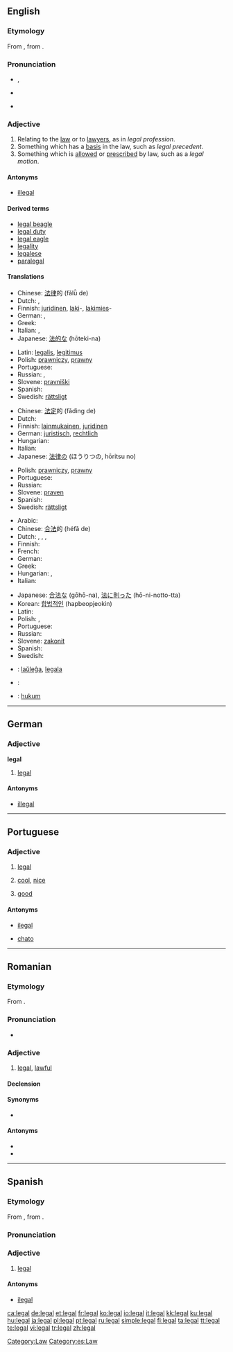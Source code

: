 ==English==

{{rank|winter|expect|nation|964|legal|spread|enter|consider}}

===Etymology===
From {{etyl|la}} {{term|legalis|lang=la}}, from {{term|lex||law|lang=la}}.
{{rfe|provide glosses}}

===Pronunciation===
* {{a|RP}} {{IPA|/liː.ɡəl/}}, {{SAMPA|/li:g.@l/}}
*: {{rhymes|iːɡəl}}
* {{a|US}} {{IPA|/ligəl/}}
* {{audio|en-us-legal.ogg|Audio (US)}}

===Adjective===
{{en-adj}}

# Relating to the [[law]] or to [[lawyer]]s, as in ''legal profession''.
# Something which has a [[basis]] in the law, such as ''legal precedent''.
# Something which is [[allow]]ed or [[prescribe]]d by law, such as a ''legal motion''.

====Antonyms====
* {{sense|allowed}} [[illegal]]

====Derived terms====
* [[legal beagle]]
* [[legal duty]]
* [[legal eagle]]
* [[legality]]
* [[legalese]]
* [[paralegal]]

====Translations====
{{trans-top|relating to the law or to lawyers}}
* Chinese: [[法律]]的 (fǎlǜ de)
* Dutch: {{t|nl|juridisch}}, {{t+|nl|recht|alt=rechts-}}
* Finnish: [[juridinen]], [[laki]]-, [[lakimies]]-
* German: {{t+|de|juristisch}}, {{t-|de|rechtlich}}
* Greek: {{t+|el|νομικός|sc=Grek}}
* Italian: {{t+|it|legale}}, {{t+|it|giuridico}}
* Japanese: [[法的な]] (hōteki-na)
{{trans-mid}}
* Latin: [[legalis]], [[legitimus]]
* Polish: [[prawniczy]], [[prawny]]
* Portuguese: {{t+|pt|legal}}
* Russian: {{t|ru|юридический|tr=juridíčeskij|sc=Cyrl}}, {{t|ru|правовой|tr=pravovój|sc=Cyrl}}
* Slovene: [[pravniški]]
* Spanish: {{t-|es|legal}}
* Swedish: [[rättsligt]]
{{trans-bottom}}

{{trans-top|something which has a basis in the law}}
* Chinese: [[法定]]的 (fǎdìng de)
* Dutch: {{t|nl|juridisch}}
* Finnish: [[lainmukainen]], [[juridinen]]
* German: [[juristisch]], [[rechtlich]]
* Hungarian: {{t|hu|törvényes}}
* Italian: {{t+|it|legale}}
* Japanese: [[法律]]の (ほうりつの, hōritsu no)
{{trans-mid}}
* Polish: [[prawniczy]], [[prawny]]
* Portuguese: {{t+|pt|legal}}
* Russian: {{t|ru|правомерный|tr=pravomérnyj|sc=Cyrl}}
* Slovene: [[praven]]
* Spanish: {{t-|es|legal}}
* Swedish: [[rättsligt]]
{{trans-bottom}}

{{trans-top|something which is allowed or prescribed by law}}
* Arabic: {{Arab|[[قانوني]]}} {{IPAchar|(qanūniy)}}
* Chinese: [[合法]]的 (héfǎ de)
* Dutch: {{t+|nl|wettelijk}}, {{t-|nl|legaal}}, {{t|nl|wettig}}, {{t|nl|legitiem}}
* Finnish: {{t+|fi|laillinen}}
* French: {{t+|fr|légal}}
* German: {{t+|de|legal}}
* Greek: {{t+|el|νόμιμος|sc=Grek}}
* Hungarian: {{t+|hu|jogi}}, {{t|hu|törvényes}}
* Italian: {{t+|it|legale}}
{{trans-mid}}
* Japanese: [[合法な]] (gōhō-na), [[法]][[に]][[則る|則っ]][[た]] (hō-ni-notto-tta)
* Korean: [[합법적인]] (hapbeopjeokin)
* Latin: {{t+|la|legitimus}}
* Polish: {{t+|pl|legalny}}, {{t+|pl|prawny}}
* Portuguese: {{t+|pt|legal}}
* Russian: {{t|ru|законный|tr=zakónnyj|sc=Cyrl}}
* Slovene: [[zakonit]]
* Spanish: {{t-|es|legal}}
* Swedish: {{t|sv|laglig}}
{{trans-bottom}}

{{checktrans-top}}
* {{ttbc|Esperanto}}: [[laŭleĝa]], [[legala]]
* {{ttbc|Interlingua}}: {{t-|ia|legal|xs=Interlingua}}
* {{ttbc|Indonesian}}: [[hukum]]
{{trans-bottom}}

[[Category:Law]]

----

==German==

{{rfe|lang=German }}
{{rfp|lang=German }}

===Adjective===
'''legal'''

# [[legal#English|legal]]

====Antonyms====
* [[illegal]]

----

==Portuguese==

{{rfe|lang=Portuguese }}
{{rfp|lang=Portuguese }}

===Adjective===
{{pt-adj-mf|pl=legais}}

# [[legal#English|legal]]
# {{familiar|lang=pt}} [[cool]], [[nice]] {{i|person}}
# {{familiar|lang=pt}} [[good]] {{i|thing}}

====Antonyms====
* {{sense|legal}} [[ilegal]]
* {{sense|cool}} [[chato]]

----

==Romanian==

===Etymology===
From {{etyl|fr|ro}} {{term|légal|lang=fr}}.

===Pronunciation===
* {{IPA|/leˈgal/|lang=ro}}

===Adjective===
{{ro-adj|4}}

# [[#English|legal]], [[lawful]]

====Declension====
{{ro-adj-4}}

====Synonyms====
* {{l|ro|licit}}

====Antonyms====
* {{l|ro|ilegal}}
* {{l|ro|ilicit}}

----

==Spanish==

===Etymology===
From {{etyl|la}} {{term|legalis|lang=la}}, from {{term|lex||law|lang=la}}.

===Pronunciation===
{{IPA|/le'gal/|lang=es}}

===Adjective===
{{es-adj|pl=legales}}

# [[#English|legal]]

====Antonyms====
* [[ilegal]]

[[Category:es:Law]]

[[ca:legal]]
[[de:legal]]
[[et:legal]]
[[fr:legal]]
[[ko:legal]]
[[io:legal]]
[[it:legal]]
[[kk:legal]]
[[ku:legal]]
[[hu:legal]]
[[ja:legal]]
[[pl:legal]]
[[pt:legal]]
[[ru:legal]]
[[simple:legal]]
[[fi:legal]]
[[ta:legal]]
[[tt:legal]]
[[te:legal]]
[[vi:legal]]
[[tr:legal]]
[[zh:legal]]